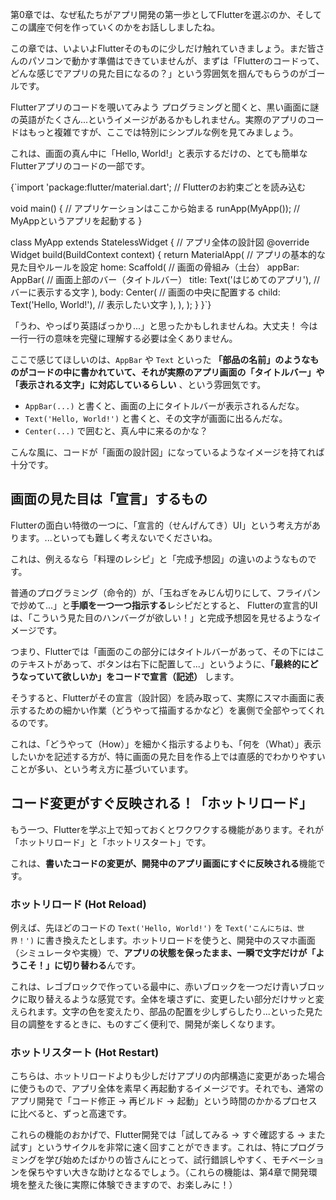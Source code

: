 第0章では、なぜ私たちがアプリ開発の第一歩としてFlutterを選ぶのか、そしてこの講座で何を作っていくのかをお話ししましたね。

この章では、いよいよFlutterそのものに少しだけ触れていきましょう。まだ皆さんのパソコンで動かす準備はできていませんが、まずは「Flutterのコードって、どんな感じでアプリの見た目になるの？」という雰囲気を掴んでもらうのがゴールです。

Flutterアプリのコードを覗いてみよう
プログラミングと聞くと、黒い画面に謎の英語がたくさん...というイメージがあるかもしれません。実際のアプリのコードはもっと複雑ですが、ここでは特別にシンプルな例を見てみましょう。

これは、画面の真ん中に「Hello, World!」と表示するだけの、とても簡単なFlutterアプリのコードの一部です。

<CodeBlock language="dart" gist="ea9a498e7db775c51e650d1be4bb0c3f">
  {`import 'package:flutter/material.dart'; // Flutterのお約束ごとを読み込む

  void main() { // アプリケーションはここから始まる
    runApp(MyApp()); // MyAppというアプリを起動する
  }

  class MyApp extends StatelessWidget { // アプリ全体の設計図
    @override
    Widget build(BuildContext context) {
      return MaterialApp( // アプリの基本的な見た目やルールを設定
        home: Scaffold( // 画面の骨組み（土台）
          appBar: AppBar( // 画面上部のバー（タイトルバー）
            title: Text('はじめてのアプリ'), // バーに表示する文字
          ),
          body: Center( // 画面の中央に配置する
            child: Text('Hello, World!'), // 表示したい文字
          ),
        ),
      );
    }
  }`}
</CodeBlock>

「うわ、やっぱり英語ばっかり...」と思ったかもしれませんね。大丈夫！ 今は一行一行の意味を完璧に理解する必要は全くありません。

ここで感じてほしいのは、`AppBar` や `Text` といった **「部品の名前」のようなものがコードの中に書かれていて、それが実際のアプリ画面の「タイトルバー」や「表示される文字」に対応しているらしい** 、という雰囲気です。

- `AppBar(...)` と書くと、画面の上にタイトルバーが表示されるんだな。
- `Text('Hello, World!')` と書くと、その文字が画面に出るんだな。
- `Center(...)` で囲むと、真ん中に来るのかな？

こんな風に、コードが「画面の設計図」になっているようなイメージを持てれば十分です。

## 画面の見た目は「宣言」するもの

Flutterの面白い特徴の一つに、「宣言的（せんげんてき）UI」という考え方があります。...といっても難しく考えないでくださいね。

これは、例えるなら「料理のレシピ」と「完成予想図」の違いのようなものです。

普通のプログラミング（命令的）が、「玉ねぎをみじん切りにして、フライパンで炒めて...」と**手順を一つ一つ指示する**レシピだとすると、
Flutterの宣言的UIは、「こういう見た目のハンバーグが欲しい！」と完成予想図を見せるようなイメージです。

つまり、Flutterでは「画面のこの部分にはタイトルバーがあって、その下にはこのテキストがあって、ボタンは右下に配置して...」というように、**「最終的にどうなっていて欲しいか」をコードで宣言（記述）** します。

そうすると、Flutterがその宣言（設計図）を読み取って、実際にスマホ画面に表示するための細かい作業（どうやって描画するかなど）を裏側で全部やってくれるのです。

これは、「どうやって（How）」を細かく指示するよりも、「何を（What）」表示したいかを記述する方が、特に画面の見た目を作る上では直感的でわかりやすいことが多い、という考え方に基づいています。

## コード変更がすぐ反映される！「ホットリロード」

もう一つ、Flutterを学ぶ上で知っておくとワクワクする機能があります。それが「ホットリロード」と「ホットリスタート」です。

これは、**書いたコードの変更が、開発中のアプリ画面にすぐに反映される**機能です。

### ホットリロード (Hot Reload)

 例えば、先ほどのコードの `Text('Hello, World!')` を `Text('こんにちは、世界！')` に書き換えたとします。ホットリロードを使うと、開発中のスマホ画面（シミュレータや実機）で、**アプリの状態を保ったまま、一瞬で文字だけが「ようこそ！」に切り替わる**んです。

これは、レゴブロックで作っている最中に、赤いブロックを一つだけ青いブロックに取り替えるような感覚です。全体を壊さずに、変更したい部分だけサッと変えられます。文字の色を変えたり、部品の配置を少しずらしたり...といった見た目の調整をするときに、ものすごく便利で、開発が楽しくなります。

### ホットリスタート (Hot Restart)

こちらは、ホットリロードよりも少しだけアプリの内部構造に変更があった場合に使うもので、アプリ全体を素早く再起動するイメージです。それでも、通常のアプリ開発で「コード修正 → 再ビルド → 起動」という時間のかかるプロセスに比べると、ずっと高速です。

これらの機能のおかげで、Flutter開発では「試してみる → すぐ確認する → また試す」というサイクルを非常に速く回すことができます。これは、特にプログラミングを学び始めたばかりの皆さんにとって、試行錯誤しやすく、モチベーションを保ちやすい大きな助けとなるでしょう。（これらの機能は、第4章で開発環境を整えた後に実際に体験できますので、お楽しみに！）

